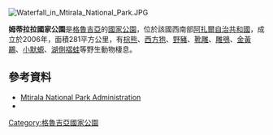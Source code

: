 [[Image:Waterfall_in_Mtirala_National_Park.JPG|right]]
{{coord|41|41|51.1|N|41|53|22.2|E|display=title}}

'''姆蒂拉拉國家公園'''是[[格魯吉亞|格魯吉亞]]的[[國家公園|國家公園]]，位於該國西南部[[阿扎爾自治共和國|阿扎爾自治共和國]]，成立於2006年，面積281平方公里，有[[棕熊|棕熊]]、[[西方狍|西方狍]]、[[野豬|野豬]]、[[靴雕|靴雕]]、[[雕鴞屬|雕鴞]]、[[金黃鸝|金黃鸝]]、[[小默螈屬|小默螈]]、[[湖側褶蛙|湖側褶蛙]]等野生動物棲息。

==參考資料==
* [http://apa.gov.ge/en/protected-areas/cattestone/mtiralas-erovnuli-parkis-administracia/kolxetis-erovnuli-parkis-damatebiti-girsshesanishnaobani/kintrishis-daculi-teritoriebis-damatebiti-girsshesanishnaobani Mtirala National Park Administration] {{Wayback|url=http://apa.gov.ge/en/protected-areas/cattestone/mtiralas-erovnuli-parkis-administracia/kolxetis-erovnuli-parkis-damatebiti-girsshesanishnaobani/kintrishis-daculi-teritoriebis-damatebiti-girsshesanishnaobani |date=20200813080942 }}
*{{official website|http://apa.gov.ge/en/protected-areas/cattestone/mtiralas-erovnuli-parkis-administracia}}

{{Georgia-geo-stub}}
[[Category:格魯吉亞國家公園|Category:格魯吉亞國家公園]]